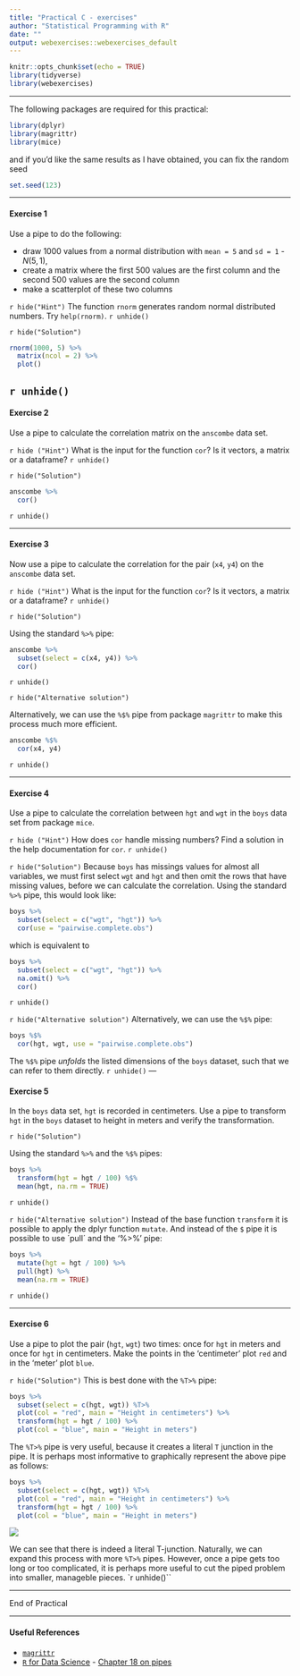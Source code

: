 ```yaml
---
title: "Practical C - exercises"
author: "Statistical Programming with R"
date: ""
output: webexercises::webexercises_default
---
```



```r
knitr::opts_chunk$set(echo = TRUE)
library(tidyverse)
library(webexercises)

```

---


The following packages are required for this practical:
```r
library(dplyr)
library(magrittr)
library(mice)
```
and if you'd like the same results as I have obtained, you can fix the random seed
```r
set.seed(123)
```

---

#### Exercise 1


Use a pipe to do the following:

- draw 1000 values from a normal distribution with `mean = 5` and `sd = 1` - $N(5, 1)$, 
- create a matrix where the first 500 values are the first column and the second 500 values are the second column 
- make a scatterplot of these two columns


`r hide("Hint")`
The function `rnorm` generates random normal distributed numbers. Try `help(rnorm)`.
`r unhide()`

`r hide("Solution")`
```r

rnorm(1000, 5) %>%
  matrix(ncol = 2) %>%
  plot()

```
`r unhide()` 
---

<!-- 2. **Use a pipe to assign values `1:5` to object `x` and verify that the object exists.** -->

<!-- Normally, when we use the following code to assign values to an object, we can directly run -->
<!-- ```{r, eval=FALSE} -->
<!-- x <- 1:5 -->
<!-- ``` -->

<!-- However, when we would like to do this in a pipe, we run into a problem.  -->
<!-- ```{r, error=TRUE} -->
<!-- "x" %>% assign(1:5) -->
<!-- x -->
<!-- ``` -->

<!-- The pipe creates a separate, temporary environment where all things `%>%` take place (environments were discussed in Lecture C). This environment is different from the Global Environment and disappears once the pipe is finished. In other words, we assign `1:5` to object `x`, but once we are done assigning, object `x` is deleted.  -->

<!-- Function `assign()` is part of a class of functions that uses the current environment (the one that it is called from) to do its business. For such functions, we need to be explicit about the environment we would like the funtion to use: -->
<!-- ```{r} -->
<!-- env <- environment() -->
<!-- "x" %>% assign(1:5, envir = env) -->
<!-- x -->
<!-- ``` -->
<!-- Now we have explicitly instructed function `assign()` to use the Global Environment: -->
<!-- ```{r} -->
<!-- environment() -->
<!-- ``` -->

<!-- We could also create a new environment to assign values to objects -->
<!-- ```{r} -->
<!-- assign.env <- new.env()  -->
<!-- "x" %>% assign(letters[1:5], envir = assign.env) -->
<!-- ``` -->
<!-- But then we need to call `x` from `assign.env` -->
<!-- ```{r} -->
<!-- assign.env$x -->
<!-- ``` -->
<!-- because otherwise we would still get `x` from `R_GlobalEnv` -->
<!-- ```{r} -->
<!-- x -->
<!-- ``` -->

<!-- --- -->

#### Exercise 2

Use a pipe to calculate the correlation matrix on the `anscombe` data set.

`r hide ("Hint")`
What is the input for the function `cor`? Is it vectors, a matrix or a dataframe?
`r unhide()`

`r hide("Solution")`
```r
anscombe %>%
  cor()
```
`r unhide()`


---

#### Exercise 3

Now use a pipe to calculate the correlation for the pair (`x4`, `y4`) on the `anscombe` data set.

`r hide ("Hint")`
What is the input for the function `cor`? Is it vectors, a matrix or a dataframe?
`r unhide()`

`r hide("Solution")`

Using the standard `%>%` pipe:

```r
anscombe %>%
  subset(select = c(x4, y4)) %>%
  cor()
```
`r unhide()`

`r hide("Alternative solution")`

Alternatively, we can use the `%$%` pipe from package `magrittr` to make this process much more efficient.

```r
anscombe %$%
  cor(x4, y4)
```
`r unhide()`

---

#### Exercise 4 

Use a pipe to calculate the correlation between `hgt` and `wgt` in the `boys` data set from package `mice`.

`r hide ("Hint")`
How does `cor` handle missing numbers? Find a solution in the help documentation for `cor`. 
`r unhide()`


`r hide("Solution")`
Because `boys` has missings values for almost all variables, we must first select `wgt` and `hgt` and then omit the rows that have missing values, before we can calculate the correlation. Using the standard `%>%` pipe, this would look like:

```r
boys %>%
  subset(select = c("wgt", "hgt")) %>%
  cor(use = "pairwise.complete.obs")
```
which is equivalent to 
```r
boys %>%
  subset(select = c("wgt", "hgt")) %>%
  na.omit() %>%
  cor()
```
`r unhide()`

`r hide("Alternative solution")`
Alternatively, we can use the `%$%` pipe:
```r
boys %$% 
  cor(hgt, wgt, use = "pairwise.complete.obs")
```
The `%$%` pipe *unfolds* the listed dimensions of the `boys` dataset, such that we can refer to them directly. 
`r unhide()`
---

#### Exercise 5

In the `boys` data set, `hgt` is recorded in centimeters. Use a pipe to transform `hgt` in the `boys` dataset to height in meters and verify the transformation.

`r hide("Solution")`

Using the standard `%>%` and the `%$%` pipes:
```r
boys %>%
  transform(hgt = hgt / 100) %$%
  mean(hgt, na.rm = TRUE)
```
`r unhide()`


`r hide("Alternative solution")`
Instead of the base function `transform` it is possible to apply the dplyr function `mutate`. And instead of the `$` pipe it is possible to use ´pull´ and the '%>%' pipe:

```r
boys %>%
  mutate(hgt = hgt / 100) %>% 
  pull(hgt) %>%
  mean(na.rm = TRUE)
```
`r unhide()`

---


#### Exercise 6

Use a pipe to plot the pair (`hgt`, `wgt`) two times: once for `hgt` in meters and once for `hgt` in centimeters. Make the points in the 'centimeter' plot `red` and in the 'meter' plot `blue`. 

`r hide("Solution")` 
This is best done with the `%T>%` pipe:
```r
boys %>%
  subset(select = c(hgt, wgt)) %T>%
  plot(col = "red", main = "Height in centimeters") %>%
  transform(hgt = hgt / 100) %>%
  plot(col = "blue", main = "Height in meters")
```
The `%T>%` pipe is very useful, because it creates a literal `T` junction in the pipe. It is perhaps most informative to graphically represent the above pipe as follows:
```r
boys %>%
  subset(select = c(hgt, wgt)) %T>%
  plot(col = "red", main = "Height in centimeters") %>%
  transform(hgt = hgt / 100) %>%
  plot(col = "blue", main = "Height in meters")
```
![](flow_t_pipe.png)

We can see that there is indeed a literal T-junction. Naturally, we can expand this process with more `%T>%` pipes. However, once a pipe gets too long or too complicated, it is perhaps more useful to cut the piped problem into smaller, manageble pieces. 
`r unhide()``

---

End of Practical
 
---

#### Useful References

- [`magrittr`](https://magrittr.tidyverse.org)
- [`R` for Data Science](http://r4ds.had.co.nz) - [Chapter 18 on pipes](http://r4ds.had.co.nz/pipes.html)